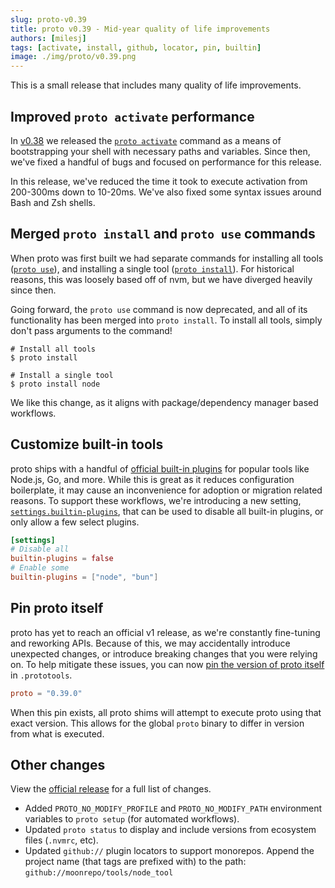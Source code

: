 ```yaml
---
slug: proto-v0.39
title: proto v0.39 - Mid-year quality of life improvements
authors: [milesj]
tags: [activate, install, github, locator, pin, builtin]
image: ./img/proto/v0.39.png
---
```


This is a small release that includes many quality of life improvements.

<!--truncate-->

## Improved `proto activate` performance

In [v0.38](./proto-v0.38) we released the [`proto activate`](/docs/proto/commands/activate) command
as a means of bootstrapping your shell with necessary paths and variables. Since then, we've fixed a
handful of bugs and focused on performance for this release.

In this release, we've reduced the time it took to execute activation from 200-300ms down to
10-20ms. We've also fixed some syntax issues around Bash and Zsh shells.

## Merged `proto install` and `proto use` commands

When proto was first built we had separate commands for installing all tools
([`proto use`](/docs/proto/commands/use)), and installing a single tool
([`proto install`](/docs/proto/commands/install)). For historical reasons, this was loosely based
off of nvm, but we have diverged heavily since then.

Going forward, the `proto use` command is now deprecated, and all of its functionality has been
merged into `proto install`. To install all tools, simply don't pass arguments to the command!

```shell
# Install all tools
$ proto install

# Install a single tool
$ proto install node
```

We like this change, as it aligns with package/dependency manager based workflows.

## Customize built-in tools

proto ships with a handful of [official built-in plugins](/docs/proto/tools#built-in) for popular
tools like Node.js, Go, and more. While this is great as it reduces configuration boilerplate, it
may cause an inconvenience for adoption or migration related reasons. To support these workflows,
we're introducing a new setting, [`settings.builtin-plugins`](/docs/proto/config#builtin-plugins),
that can be used to disable all built-in plugins, or only allow a few select plugins.

```toml title=".prototools"
[settings]
# Disable all
builtin-plugins = false
# Enable some
builtin-plugins = ["node", "bun"]
```

## Pin proto itself

proto has yet to reach an official v1 release, as we're constantly fine-tuning and reworking APIs.
Because of this, we may accidentally introduce unexpected changes, or introduce breaking changes
that you were relying on. To help mitigate these issues, you can now
[pin the version of proto itself](/docs/proto/config#lock-proto-version) in `.prototools`.

```toml title=".prototools"
proto = "0.39.0"
```

When this pin exists, all proto shims will attempt to execute proto using that exact version. This
allows for the global `proto` binary to differ in version from what is executed.

## Other changes

View the [official release](https://github.com/moonrepo/proto/releases/tag/v0.39.0) for a full list
of changes.

- Added `PROTO_NO_MODIFY_PROFILE` and `PROTO_NO_MODIFY_PATH` environment variables to `proto setup`
  (for automated workflows).
- Updated `proto status` to display and include versions from ecosystem files (`.nvmrc`, etc).
- Updated `github://` plugin locators to support monorepos. Append the project name (that tags are
  prefixed with) to the path: `github://moonrepo/tools/node_tool`
